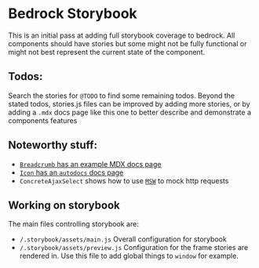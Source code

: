# Bedrock Storybook
This is an initial pass at adding full storybook coverage to bedrock. All components should have stories but some might
not be fully functional or might not best represent the current state of the component.

## Todos:
Search the stories for `@TODO` to find some remaining todos.
Beyond the stated todos, stories.js files can be improved by adding more stories, or by adding a `.mdx` docs page like
this one to better describe and demonstrate a components features

## Noteworthy stuff:
- [`Breadcrumb` has an example MDX docs page](?path=/docs/basics-breadcrumb--docs)
- [`Icon` has an `autodocs` docs page](?path=/docs/basics-icon--docs)
- `ConcreteAjaxSelect` shows how to use [`MSW`](https://storybook.js.org/addons/msw-storybook-addon) to mock http
requests


## Working on storybook
The main files controlling storybook are:
- `/.storybook/assets/main.js` Overall configuration for storybook
- `/.storybook/assets/preview.js` Configuration for the frame stories are rendered in. Use this file to add global
things to `window` for example.